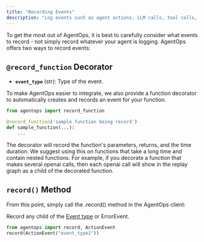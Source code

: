 ```yaml
---
title: "Recording Events"
description: "Log events such as agent actions, LLM calls, tool calls, and errors. _See [Event Class](./events)_."
---
```


To get the most out of AgentOps, it is best to carefully consider what events to record -
not simply record whatever your agent is logging. AgentOps offers two ways to record events:

## `@record_function` Decorator

- **`event_type`** (str): Type of the event.

To make AgentOps easier to integrate, we also provide a function decorator to automatically creates
and records an event for your function.

```python python
from agentops import record_function

@record_function('sample function being record')
def sample_function(...):
    ...
```

The decorator will record the function's parameters, returns, and the time duration. We suggest using this on functions that take a long time and contain nested functions. For example, if you decorate a function that makes several openai calls, then each openai call will show in the replay graph as a child of the decorated function.

## `record()` Method

From this point, simply call the .record() method in the AgentOps client:

Record any child of the [Event type](/v1/concepts/events) or ErrorEvent.

```python python
from agentops import record, ActionEvent
record(ActionEvent("event_type1"))
```

